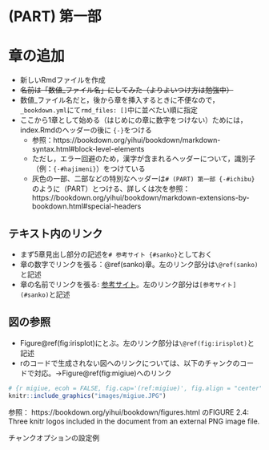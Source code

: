 # (PART) 第一部 {-#ichibu} 
# 章の追加 {#intro}

* 新しいRmdファイルを作成
* ~~名前は「数値_ファイル名」にしてみた（よりよいつけ方は勉強中）~~
* 数値_ファイル名だと，後から章を挿入するときに不便なので，`_bookdown.yml`にて`rmd_files: []`中に並べたい順に指定
* ここから1章として始める（はじめにの章に数字をつけない）ためには，index.Rmdのヘッダーの後に `{-}`をつける
  - 参照：https://bookdown.org/yihui/bookdown/markdown-syntax.html#block-level-elements
  - ただし，エラー回避のため，漢字が含まれるヘッダーについて，識別子（例：`{-#hajimeni}`）をつけている
  - 灰色の一部、二部などの特別なヘッダーは`# (PART) 第一部 {-#ichibu} `のように（PART）とつける、詳しくは次を参照：https://bookdown.org/yihui/bookdown/markdown-extensions-by-bookdown.html#special-headers


## テキスト内のリンク {#intro_link}

* まず5章見出し部分の記述を`# 参考サイト {#sanko}`としておく
* 章の数字でリンクを張る：\@ref(sanko)章。左のリンク部分は`\@ref(sanko)`と記述
* 章の名前でリンクを張る:
[参考サイト](#sanko)。左のリンク部分は`[参考サイト](#sanko)`と記述


## 図の参照 {#intro_sansho}

* Figure\@ref(fig:irisplot)にとぶ。左のリンク部分は`\@ref(fig:irisplot)`と記述
* rのコードで生成されない図へのリンクについては、以下のチャンクのコードで対応。→Figure\@ref(fig:migiue)へのリンク

```r
# {r migiue, ecoh = FALSE, fig.cap='(ref:migiue)', fig.align = "center"}
knitr::include_graphics("images/migiue.JPG")
```

参照： https://bookdown.org/yihui/bookdown/figures.html のFIGURE 2.4: Three knitr logos included in the document from an external PNG image file.

チャンクオプションの設定例



